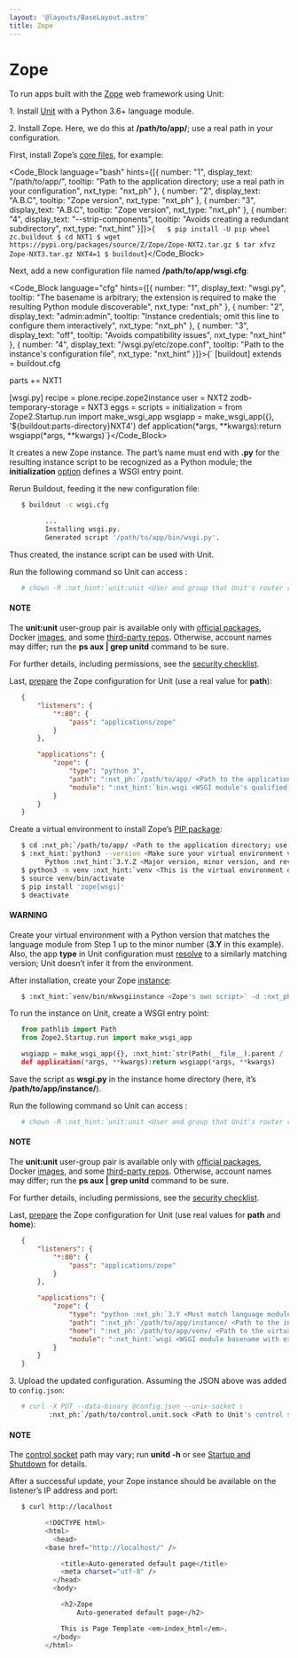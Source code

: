 ```yaml
---
layout: '@layouts/BaseLayout.astro'
title: Zope
---
```

# Zope

To run apps built with the [Zope](https://www.zope.dev/) web framework using Unit:

1\. Install [Unit](../installation.md#installation-precomp-pkgs) with a Python 3.6+ language module.

2\. Install Zope.  Here, we do this at **/path/to/app/**; use a real path in your configuration.

First, install Zope’s [core files](https://zope.readthedocs.io/en/latest/INSTALL.html#installing-zope-with-zc-buildout), for example:

<Code_Block language="bash" hints={[{ number: "1", display_text: "/path/to/app/", tooltip: "Path to the application directory; use a real path in your configuration", nxt_type: "nxt_ph" }, { number: "2", display_text: "A.B.C", tooltip: "Zope version", nxt_type: "nxt_ph" }, { number: "3", display_text: "A.B.C", tooltip: "Zope version", nxt_type: "nxt_ph" }, { number: "4", display_text: "--strip-components", tooltip: "Avoids creating a redundant subdirectory", nxt_type: "nxt_hint" }]}>{`   $ pip install -U pip wheel zc.buildout
   $ cd NXT1
   $ wget https://pypi.org/packages/source/Z/Zope/Zope-NXT2.tar.gz
   $ tar xfvz Zope-NXT3.tar.gz NXT4=1
   $ buildout`}</Code_Block>

Next, add a new configuration file named **/path/to/app/wsgi.cfg**:

<Code_Block language="cfg" hints={[{ number: "1", display_text: "wsgi.py", tooltip: "The basename is arbitrary; the extension is required to make the resulting Python module discoverable", nxt_type: "nxt_ph" }, { number: "2", display_text: "admin:admin", tooltip: "Instance credentials; omit this line to configure them interactively", nxt_type: "nxt_ph" }, { number: "3", display_text: "off", tooltip: "Avoids compatibility issues", nxt_type: "nxt_hint" }, { number: "4", display_text: "/wsgi.py/etc/zope.conf", tooltip: "Path to the instance's configuration file", nxt_type: "nxt_hint" }]}>{`   [buildout]
   extends =
       buildout.cfg

   parts +=
       NXT1

   [wsgi.py]
   recipe = plone.recipe.zope2instance
   user = NXT2
   zodb-temporary-storage = NXT3
   eggs =
   scripts =
   initialization =
       from Zope2.Startup.run import make_wsgi_app
       wsgiapp = make_wsgi_app({}, '${buildout:parts-directory}NXT4')
       def application(*args, **kwargs):return wsgiapp(*args, **kwargs)`}</Code_Block>

It creates a new Zope instance.  The part’s name must end with **.py** for the resulting instance script to be recognized as a Python module; the **initialization** [option](https://pypi.org/project/plone.recipe.zope2instance/#common-options) defines a WSGI entry point.

Rerun Buildout, feeding it the new configuration file:

```bash
   $ buildout -c wsgi.cfg

         ...
         Installing wsgi.py.
         Generated script '/path/to/app/bin/wsgi.py'.
```

Thus created, the instance script can be used with Unit.

Run the following command so Unit can access :

```bash
   # chown -R :nxt_hint:`unit:unit <User and group that Unit's router runs as by default>` :nxt_ph:`/path/to/app/ <Path to the application files such as /data/www/app/; use a real path in your commands>`
```

#### NOTE

The **unit:unit** user-group pair is available only with [official packages](../installation.md#installation-precomp-pkgs), Docker [images](../installation.md#installation-docker), and some [third-party repos](../installation.md#installation-community-repos).  Otherwise, account names may differ; run the **ps aux \| grep unitd** command to be sure.

For further details, including permissions, see the [security checklist](security.md#security-apps).

Last, [prepare](../configuration.md#configuration-python) the Zope configuration for Unit (use a real value for **path**):

```json
   {
       "listeners": {
           "*:80": {
               "pass": "applications/zope"
           }
       },

       "applications": {
           "zope": {
               "type": "python 3",
               "path": ":nxt_ph:`/path/to/app/ <Path to the application directory; use a real path in your configuration>`",
               "module": ":nxt_hint:`bin.wsgi <WSGI module's qualified name with extension omitted>`"
           }
       }
   }
```

Create a virtual environment to install Zope’s [PIP package](https://pypi.org/project/Zope/):

```bash
   $ cd :nxt_ph:`/path/to/app/ <Path to the application directory; use a real path in your configuration>`
   $ :nxt_hint:`python3 --version <Make sure your virtual environment version matches the module version>`
         Python :nxt_hint:`3.Y.Z <Major version, minor version, and revision number>`
   $ python3 -m venv :nxt_hint:`venv <This is the virtual environment directory>`
   $ source venv/bin/activate
   $ pip install 'zope[wsgi]'
   $ deactivate
```

#### WARNING

Create your virtual environment with a Python version that matches the language module from Step&nbsp;1 up to the minor number (**3\.Y** in this example).  Also, the app **type** in Unit configuration must [resolve](../configuration.md#configuration-apps-common) to a similarly matching version; Unit doesn’t infer it from the environment.

After installation, create your Zope [instance](https://zope.readthedocs.io/en/latest/operation.html#creating-a-zope-instance):

```bash
   $ :nxt_hint:`venv/bin/mkwsgiinstance <Zope's own script>` -d :nxt_ph:`instance <The Zope instance's home directory>`
```

To run the instance on Unit, create a WSGI entry point:

```python
   from pathlib import Path
   from Zope2.Startup.run import make_wsgi_app

   wsgiapp = make_wsgi_app({}, :nxt_hint:`str(Path(__file__).parent / 'etc/zope.conf' <Path to the instance's configuration file>`))
   def application(*args, **kwargs):return wsgiapp(*args, **kwargs)
```

Save the script as **wsgi.py** in the instance home directory (here, it’s **/path/to/app/instance/**).

Run the following command so Unit can access :

```bash
   # chown -R :nxt_hint:`unit:unit <User and group that Unit's router runs as by default>` :nxt_ph:`/path/to/app/ <Path to the application files such as /data/www/app/; use a real path in your commands>`
```

#### NOTE

The **unit:unit** user-group pair is available only with [official packages](../installation.md#installation-precomp-pkgs), Docker [images](../installation.md#installation-docker), and some [third-party repos](../installation.md#installation-community-repos).  Otherwise, account names may differ; run the **ps aux \| grep unitd** command to be sure.

For further details, including permissions, see the [security checklist](security.md#security-apps).

Last, [prepare](../configuration.md#configuration-python) the Zope configuration for Unit (use real values for **path** and **home**):

```json
   {
       "listeners": {
           "*:80": {
               "pass": "applications/zope"
           }
       },

       "applications": {
           "zope": {
               "type": "python :nxt_ph:`3.Y <Must match language module version and virtual environment version>`",
               "path": ":nxt_ph:`/path/to/app/instance/ <Path to the instance/ subdirectory; use a real path in your configuration>`",
               "home": ":nxt_ph:`/path/to/app/venv/ <Path to the virtual environment; use a real path in your configuration>`",
               "module": ":nxt_hint:`wsgi <WSGI module basename with extension omitted>`"
           }
       }
   }
```

3\. Upload the updated configuration.  Assuming the JSON above was added to `config.json`:

```bash
   # curl -X PUT --data-binary @config.json --unix-socket \
          :nxt_ph:`/path/to/control.unit.sock <Path to Unit's control socket in your installation>` :nxt_hint:`http://localhost/config/ <Path to the config section in Unit's control API>`
```

#### NOTE

The [control socket](../controlapi.md#configuration-socket) path may vary; run **unitd -h** or see [Startup and Shutdown](source.md#source-startup) for details.

After a successful update, your Zope instance should be available on the listener’s IP address and port:

```bash
   $ curl http://localhost

         <!DOCTYPE html>
         <html>
           <head>
         <base href="http://localhost/" />

             <title>Auto-generated default page</title>
             <meta charset="utf-8" />
           </head>
           <body>

             <h2>Zope
                 Auto-generated default page</h2>

             This is Page Template <em>index_html</em>.
           </body>
         </html>
```